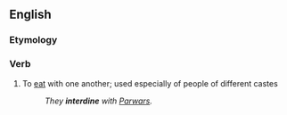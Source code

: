 ==English==

===Etymology===
{{prefix|inter|dine|lang=en}}

===Verb===
{{en-verb|interdin|ing}}

# To [[eat]] with one another; used especially of people of different castes
#:''They '''interdine''' with [[Parwar]]s.''
